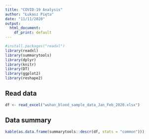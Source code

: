 ```yaml
---
title: "COVID-19 Analysis"
author: "Łukasz Pięta"
date: "11/11/2020"
output: 
  html_document: 
    df_print: default
---
```



```r
#install.packages("readxl")
library(readxl)
library(summarytools)
library(dplyr)
library(knitr)
library(DT)
library(ggplot2)
library(reshape2)
```

## Read data
```r
df <- read_excel("wuhan_blood_sample_data_Jan_Feb_2020.xlsx")
```

## Data summary
```r
kable(as.data.frame(summarytools::descr(df, stats = "common")))
```

